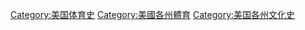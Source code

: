 [[Category:美国体育史|Category:美国体育史]]
[[Category:美國各州體育|Category:美國各州體育]]
[[Category:美国各州文化史|Category:美国各州文化史]]